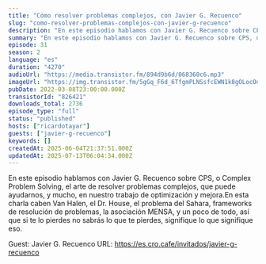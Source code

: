 ```yaml
---
title: "Cómo resolver problemas complejos, con Javier G. Recuenco"
slug: "como-resolver-problemas-complejos-con-javier-g-recuenco"
description: "En este episodio hablamos con Javier G. Recuenco sobre CPS, o Complex Problem Solving, el arte de resolver problemas complejos, que puede ayudarnos, y mucho, en nuestro trabajo de optimización y mejora.En esta charla caben Van Halen, el Dr. House, el problema del Sahara, frameworks de resolución de problemas, la asociación MENSA, y un poco de todo, así que si te lo pierdes no sabrás lo que te pierdes, signifique lo que signifique eso.\n\nGuest: Javier G. Recuenco\nURL: https://es.cro.cafe/invitados/javier-g-recuenco"
summary: "En este episodio hablamos con Javier G. Recuenco sobre CPS, o Complex Problem Solving, el arte de resolver problemas complejos, que puede ayudarnos, y mucho, en nuestro trabajo de optimización y mejora."
episode: 31
season: 2
language: "es"
duration: "4270"
audioUrl: "https://media.transistor.fm/894d9b6d/068360c6.mp3"
imageUrl: "https://img.transistor.fm/5gGq_F6d_6TfgmPLNSsfcEWN1k8gOLocOu67U14JMBQ/rs:fill:3000:3000:1/q:60/aHR0cHM6Ly9pbWct/dXBsb2FkLXByb2R1/Y3Rpb24udHJhbnNp/c3Rvci5mbS80Mjc1/MTQ3ZTcxMThhMWMw/OTgyZDBlYjVhMmFk/YzJlYi5qcGc.webp"
pubDate: 2022-03-08T23:00:00.000Z
transistorId: "826421"
downloads_total: 2736
episode_type: "full"
status: "published"
hosts: ["ricardotayar"]
guests: ["javier-g-recuenco"]
keywords: []
createdAt: 2025-06-04T21:37:51.000Z
updatedAt: 2025-07-13T06:04:34.000Z
---
```


En este episodio hablamos con Javier G. Recuenco sobre CPS, o Complex Problem Solving, el arte de resolver problemas complejos, que puede ayudarnos, y mucho, en nuestro trabajo de optimización y mejora.En esta charla caben Van Halen, el Dr. House, el problema del Sahara, frameworks de resolución de problemas, la asociación MENSA, y un poco de todo, así que si te lo pierdes no sabrás lo que te pierdes, signifique lo que signifique eso.

Guest: Javier G. Recuenco
URL: https://es.cro.cafe/invitados/javier-g-recuenco
